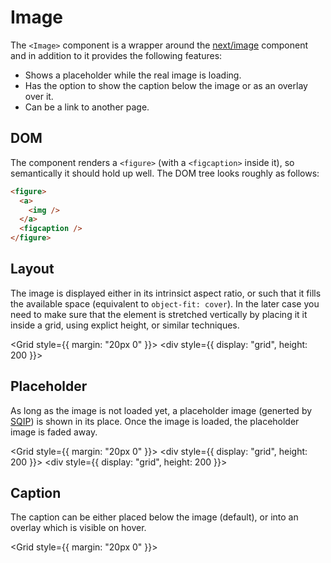 
# Image

The `<Image>` component is a wrapper around the [next/image] component and in
addition to it provides the following features:

- Shows a placeholder while the real image is loading.
- Has the option to show the caption below the image or as an overlay over it.
- Can be a link to another page.

## DOM

The component renders a `<figure>` (with a `<figcaption>` inside it), so
semantically it should hold up well. The DOM tree looks roughly as follows:

```html
<figure>
  <a>
    <img />
  </a>
  <figcaption />
</figure>
```

## Layout

The image is displayed either in its intrinsict aspect ratio, or such that it
fills the available space (equivalent to `object-fit: cover`). In the later case
you need to make sure that the element is stretched vertically by placing it it
inside a grid, using explict height, or similar techniques.

<Grid style={{ margin: "20px 0" }}>
  <Exhibit caption="Image in its intrinsic aspect ratio">
    <Sample variant="basic" caption={undefined} />
  </Exhibit>
  <Exhibit caption="Image fills available space (height: 200px)">
    <div style={{ display: "grid", height: 200 }}>
      <Sample variant="basic" caption={undefined} fill />
    </div>
  </Exhibit>
</Grid>

## Placeholder

As long as the image is not loaded yet, a placeholder image (generted by [SQIP])
is shown in its place. Once the image is loaded, the placeholder image is faded
away.

<Grid style={{ margin: "20px 0" }}>
  <Exhibit caption="Placeholder showing while image is loading.">
    <div style={{ display: "grid", height: 200 }}>
      <Sample variant="placeholder" fill />
    </div>
  </Exhibit>
  <Exhibit caption="After image is loaded.">
    <div style={{ display: "grid", height: 200 }}>
      <Sample variant="basic" caption={undefined} fill />
    </div>
  </Exhibit>
</Grid>

## Caption

The caption can be either placed below the image (default), or into an overlay
which is visible on hover.

<Grid style={{ margin: "20px 0" }}>
  <Exhibit>
    <Sample variant="basic" caption="Caption below the image" captionPlacement="below" />
  </Exhibit>
  <Exhibit>
    <Sample variant="basic" caption="Caption shown in overlay on hover" captionPlacement="overlay" />
  </Exhibit>
</Grid>

[sqip]: https://github.com/axe312ger/sqip
[next/image]: https://nextjs.org/docs/api-reference/next/image
